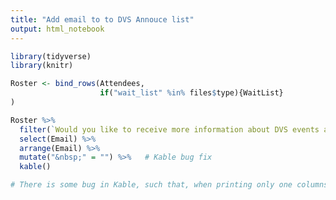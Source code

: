 ```yaml
---
title: "Add email to to DVS Annouce list"
output: html_notebook
---
```


```r
library(tidyverse)
library(knitr)
```



```r

Roster <- bind_rows(Attendees, 
                    if("wait_list" %in% files$type){WaitList}
)

Roster %>% 
  filter(`Would you like to receive more information about DVS events and training?` == "Yes") %>% 
  select(Email) %>% 
  arrange(Email) %>% 
  mutate("&nbsp;" = "") %>%   # Kable bug fix 
  kable()

# There is some bug in Kable, such that, when printing only one columns of data, Kable gets confounded to print more than one line of data on a single line.  It appears it may be the case where it is the longest line of data (yet to be verified).  My solution is to add a column of no data.  

```